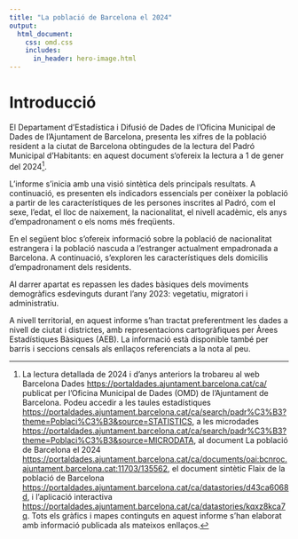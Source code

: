 ```yaml
---
title: "La població de Barcelona el 2024"
output:
  html_document:
    css: omd.css
    includes:
      in_header: hero-image.html
---
```


# Introducció {#introduccio}

El Departament d’Estadística i Difusió de Dades de l’Oficina Municipal de Dades de l’Ajuntament de Barcelona, presenta les xifres de la població resident a la ciutat de Barcelona obtingudes de la lectura del Padró Municipal d’Habitants: en aquest document s‘ofereix la lectura a 1 de gener del 2024[^1].

[^1]: La lectura detallada de 2024 i d’anys anteriors la trobareu al web Barcelona Dades <https://portaldades.ajuntament.barcelona.cat/ca/> publicat per l’Oficina Municipal de Dades (OMD) de l’Ajuntament de Barcelona.
    \newline Podeu accedir a les taules estadístiques <https://portaldades.ajuntament.barcelona.cat/ca/search/padr%C3%B3?theme=Poblaci%C3%B3&source=STATISTICS>, a les microdades <https://portaldades.ajuntament.barcelona.cat/ca/search/padr%C3%B3?theme=Poblaci%C3%B3&source=MICRODATA>, al document La població de Barcelona el 2024 <https://portaldades.ajuntament.barcelona.cat/ca/documents/oai:bcnroc.ajuntament.barcelona.cat:11703/135562>, el document sintètic Flaix de la població de Barcelona <https://portaldades.ajuntament.barcelona.cat/ca/datastories/d43ca6068d>, i l’aplicació interactiva <https://portaldades.ajuntament.barcelona.cat/ca/datastories/kqxz8kca7q>.
    Tots els gràfics i mapes continguts en aquest informe s’han elaborat amb informació publicada als mateixos enllaços.

L’informe s’inicia amb una visió sintètica dels principals resultats. A continuació, es presenten els indicadors essencials per conèixer la població a partir de les característiques de les persones inscrites al Padró, com el sexe, l’edat, el lloc de naixement, la nacionalitat, el nivell acadèmic, els anys d’empadronament o els noms més freqüents.

En el següent bloc s’ofereix informació sobre la població de nacionalitat estrangera i la població nascuda a l’estranger actualment empadronada a Barcelona. A continuació, s’exploren les característiques dels domicilis d’empadronament dels residents. 

Al darrer apartat es repassen les dades bàsiques dels moviments demogràfics esdevinguts durant l’any 2023: vegetatiu, migratori i administratiu.  

A nivell territorial, en aquest informe s’han tractat preferentment les dades a nivell de ciutat i districtes, amb representacions cartogràfiques per Àrees Estadístiques Bàsiques (AEB). La informació està disponible també per barris i seccions censals als enllaços referenciats a la nota al peu.
